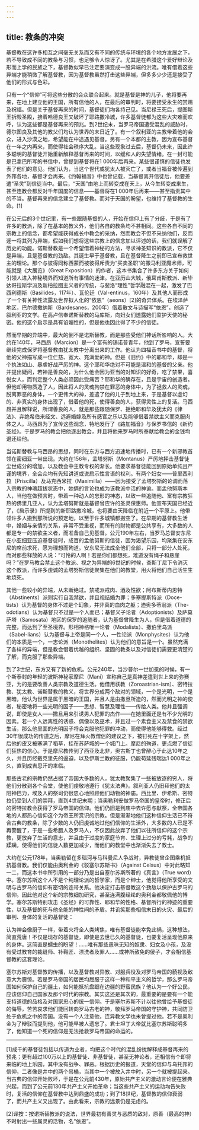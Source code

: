 ```yaml
---
---
---
```

title: 教条的冲突
---




基督教在这许多相互之间毫无关系而又有不同的传统与环境的各个地方发展之下，若不导致成不同的教条与习惯，也足够令人惊讶了。尤其是在希腊这个爱好辩论及形而上学的民族之下，基督教似早已注定要演变成一股异端的洪流。唯有借着这些异端才能稍微了解基督教，因为基督教虽然打击这些异端，但多多少少还是接受了他们的形式与色彩。

只有一个“信仰”可将这些分散的会众联合起来。就是基督是神的儿子，他将要再来，在地上建立他的王国，所有信他的人，在最后的审判时，将要接受永生的赏赐及祝福。但是关于基督再来的时间，基督徒们均各持己见。当尼禄王死后，提图斯王拆毁圣殿，接着哈德良王又破坏了耶路撒冷城，许多基督徒都为这些大灾难而欢呼，认为这些都是基督再来的预兆。到2世纪末，当罗马帝国遭受混乱的威胁时，德尔图良及其他的教父们均认为世界的末日近了。有一个叙利亚的主教带着他的会众，进入沙漠之地，希望能在中途遇见基督。另有一个本都的主教，因为宣布基督在一年之内再来，而使得社会秩序大乱。当这些现象过去后，基督仍未来，因此许多聪明的基督徒开始重新解释基督再来的时间，以缓和人的失望情绪。在一封可能是巴拿巴所写的书信中，曾提到基督将在1 000年后再来。某些很谨慎的信徒也发表了他们的意见。他们认为，当这个世代或犹太人被灭亡了，或者当福音被传遍到外邦各地，基督才会再来。《约翰福音》中也曾记载，当基督离开信徒后，他要差遣“圣灵”到信徒当中。最后，“天国”由地上而转变成在天上，从今生转变成来生，甚至连教会都反对千年国度的信息——基督将在1 000年后再来——甚至指责其中的不当。基督再来的信念建立了基督教。而对于天国的盼望，也维持了基督教的生命。[1]

在公元后的3个世纪里，有一些跟随基督的人，开始在信仰上有了分歧，于是有了许多的教派，除了在基本的教义外，他们各自的教条均不甚相同。这些各自不同的宗教上的信念，都希望能获得成长中教会的采纳，然而教会不但不采纳他们，反而逐一将其列为异端，假如我们想将这些宗教上的信念加以评述的话，我们就误解了历史的功能。诺斯替教是一个希望借着神秘的方法，寻求神圣知识的教派，它不仅是异端，且是基督教的劲敌。其诞生早于基督教，且在基督降生之前即已宣布救世主的理论。那个与彼得同称西蒙而被彼得斥责为“买卖圣职”的撒马利亚魔术师，可能就是《大展览》（Great Fxposition）的作者，这本书集合了许多东方关于如何引领人进入神秘境界而知道所有事情的迷津。在亚历山大城，俄耳甫斯教派、新毕达哥拉斯学派及新柏拉图主义者的传统，与斐洛“理性”哲学融混在一起，激发了巴西利德斯（Basilides，117年）、瓦伦廷（Val-entinus，160年）及其他人而形成了一个有关神性流露及世界拟人化的“依恩”（aeons）[2]的奇异体系。在埃泽萨地区，巴尔德撒纳斯（Bardesanes，200年）借着散文与诗描写“依恩”，创造了叙利亚的文学。在高卢信奉诺斯替教的马库斯，向妇女们透露她们监护天使的秘密。他的这个启示是具有谄媚性的，但是他也因此得了不少的信徒。

然而早期的异端中，最大的倒不是诺斯替教，而是那些受他们神话所影响的人。大约在140年，马西昂（Marcion）是一个富有的锡诺普青年，他到了罗马，宣誓要继续完成保罗将基督教由犹太教中分离出来的工作。他认为四福音书中的基督，将他的父神描写成一位仁慈、宽大、充满爱的神。但是《旧约》中的耶和华，却是一个执法如山、暴虐好战严厉的神。这个耶和华绝对不可能是温和的基督的父亲。他并提出疑问，若神是善良的，为什么他会因为亚当的对知识的好奇，吃了禁果，喜悦女人，而判定整个人类必须因此受痛苦？耶和华的确存在，且是宇宙的创造者。但他却用物质造了人，因此将人的灵魂拘禁在罪恶的身体中，为了拯救人的灵魂，脱离罪恶的身体，一个更伟大的神，差遣了他的儿子到地上来，于是基督以虚幻的、非真实的身体出现了，借着他的死，使得善良的人，获得灵性上的复活。马西昂并且解释说，所谓善良的人，就是那些跟随保罗、拒绝耶和华及犹太的《律法》、弃绝希伯来经文、远避婚嫁及所有感官之乐以及能够借着禁欲主义而克服肉体之人。马西昂为了宣传这些观念，特地发行了《路加福音》与保罗书信的《新约圣经》。于是罗马的教会把他逐出教会，并且将他来罗马时所奉献给教会的金钱均退还给他。

当诺斯替教与马西昂的思想，同时在东方与西方迅速地传播时，已有一个新邪教首领在密细亚一带出现。大约在156年，孟塔努斯（Montanus）严厉地抨击基督徒尘世成分的增加，以及教会中主教专权的渐长。他要求基督徒能回到原始单纯且严谨的境界，全会众均有先知讲道或说启示性言语的权利。有两个妇女——普里西利拉（Priscilla）及马克西米拉（Maximilla）——因为接受了孟塔努斯的论调而落入宗教的神魂超拔状态中，她俩的言论也成为该教派中活的神谕。而孟他努斯本人，当他在做预言时，带着一种动人的忘形的神态，以致一些追随他、富有宗教狂热的佛里几亚人，认为孟塔努斯就是基督曾应许的圣灵保惠师。他宣布天国已经近了，《启示录》所提到的新耶路撒冷城，也将要由天降临在附近一个平原上。他带领许多人搬到那所说的预定地，以至于许多城镇都搬空了。在早期的基督教生活中，婚姻与亲情的关系，非常不受重视，而所有的财物都是公共享有，大多数的人都是专一的禁欲主义者，而准备自己见基督。公元190年左右，当罗马总督安东尼在小亚细亚压迫基督徒时，成百的孟他努斯的信徒，因为渴望乐园，均聚集在安东尼的席前求死，愿为理想而殉道。安东尼无法成全他们全部，只将一部分人处死，而对那些释放的人说：“可怜的人啊！若是你们都想死，难道没有绳子和悬崖吗？”在罗马教会禁止这个教派、视之为异端的6世纪的时候，查斯丁尼下令消灭这个教派，而许多虔诚的孟塔努斯信徒聚集在他们的教堂，用火将他们自己活生生地烧死。

其他一些较小的异端，从未断绝过。禁戒派戒肉、酒及性欲；阿布斯蒂内恩特（Abstinents）派则实行自我禁欲，并且视结婚为罪；多塞提斯特派（Doce-tists）认为基督的身体不过是个幻象，并非真的血肉之躯；迪奥多蒂翁派（The-odotians）认为基督只不过是一个人而已；基督义子论者（Adoptionists）及萨莫萨塔（Samosata）地区的保罗的追随者，认为基督曾降生为人，但是借着道德的完整，而达到了至圣境界。形相神格唯一论者（Modalists）、撒伯里乌派（Sabel-lians）认为基督与上帝是同一个人，一性论派（Monphysites）认为他们的本质是一个，一志论派（Monothelites）认为他们的意旨是一个。虽然充满了各样的异端，但是教会借着优越的组织、坚固的教条以及对信徒们需要更清楚的了解，而克服了那些异端。

到了3世纪，东方又有了新的危机。公元240年，当沙普尔一世加冕的时候，有一个斯泰封的年轻的波斯神秘家摩尼（Mani）宣称自己是真神差遣到世上来的弥赛亚，为的是要改善人类宗教及道德生活。他借用祆教（Zoroastrian-ism）、密特拉教、犹太教、诺斯替教的教义，将世界分成两个敌对的领域，一个是光明，一个是黑暗，他认为世界是属于黑暗的王国，并且人是由撒旦所造的，然而光明之神的使者，秘密地将一些光明的因子——思想、智慧及理性——传给人类。他并且强调说，即使是女人——撒旦用来引诱男人犯罪的杰作——在她里面还是有不少光明的因素。若一个人远离性的诱惑、偶像以及巫术，并且过一个素食主义及禁食的禁欲生活，那么他里面的光明因子将会克服他犯罪的冲动，而使得他能够得救。经过30年很成功的传道之后，摩尼在拜火教僧侣的建议之下，被钉死在十字架上，然后他的皮又被塞满了稻草，挂在苏萨城的一个城门上。摩尼的殉道，更点燃了信徒们狂热的信心。于是摩尼教传到了西亚及北非，奥古斯丁也曾醉心于此达10年之久，并且历经戴克里先的逼迫，以及伊斯兰教的征服，仍能苟延残喘达1 000年之久，直到成吉思汗的来临。

那些古老的宗教仍然占据了帝国大多数的人，犹太教聚集了一些被放逐的穷人，将他们分散到各个会堂，使他们虔敬地遵行《犹太法典》。叙利亚人仍旧拜他们的太阳神巴力，埃及人的祭司仍很忠心地照顾他们动物的神庙。西比里、伊希斯、密特拉仍受到人们的崇拜，直到4世纪末期；当奥勒利安做罗马帝国的皇帝时，修正后的密特拉教会获得了罗马帝国的信仰。他们仍旧是到庙中去许愿与献祭，全帝国各地的人都热心信仰这个为帝王所赏识的宗教。但是渐渐地他们这种信仰生活已不符合古典的教条，除了少数的人仍旧虔诚地过他们信仰的生活外，大多数的人已是不再警醒了，于是一些希腊人及罗马人，不仅因此放弃了他们以往所信仰的这个宗教，更放弃了生活的意志，并且由于过度的家庭节育、生理上过分的亏耗，战争的蹂躏，使得他们的信徒人数更加减少，而他们的教堂中也渐渐失去了教士。

大约在公元178年，当奥勒留在多瑙河与马科曼尼人争战时，异教徒曾企图乘机抵抗基督教。我们仅能由奥利金的《驳塞尔苏斯书》（Against Celsus）中对此略知一二，而这本书中所引用的一部分乃是出自塞尔苏斯所著的《真言》（True word）中。塞尔苏斯这个人不是个纯理论派的哲学家，而是个绅士，他觉得他所享受的文明与古罗马的信仰有密切的连带关系。他决定打击基督教这个劲敌以保护古罗马的信仰。因此他对这个新的宗教细加研究，甚至连满腹经纶的奥利金都敬佩他的博学。塞尔苏斯特别攻击《圣经》的可靠性、耶和华的性格、基督所行的神迹的重要性，以及基督的死与他全能的神性间的矛盾。并讥笑那些相信末日的火灾、最后的审判、身体的复活的基督徒：

认为神会像厨子一样，带着火将全人类烤焦，唯有基督徒能幸免此祸，这种想法，简直荒唐！不仅是现存的基督徒，即使是去世已久的基督徒，也要复活呈现他原来的身体。这简直是蠕虫的盼望！……唯有那些愚昧无知的奴隶、妇女及小孩，及没有受过教育的裁缝师、补鞋匠、漂洗者及罪人……或神所赦免的傻子，才会相信基督教的这套理论。



塞尔苏斯对基督教的传播，以及基督教对异教、对服兵役及对罗马帝国的藐视及敌意大为震惊。若是罗马帝国的居民均屈服于这样一种和平主义的哲学，那么罗马帝国如何保护自己的疆土，如何能抵抗盘踞在边疆的野蛮民族？他认为一个好公民，应该信仰自己国家及那个时代的宗教。其实这还是其次的，最重要的是要有一个能支持道德的品格及对国家忠心的统一信仰。于是塞尔苏斯不计以往他曾给予基督徒的侮辱，苦苦哀求他们能回转向罗马古老的神，敬拜罗马帝国的守护神，共同防卫处于危机之中的帝国。没有一个人注意他，连异教文学也未曾提过他。若不是奥利金为了辩驳而提到他，他可能早被人遗忘了。君士坦丁大帝就比塞尔苏斯聪明多了，他知道一个死的信仰是无法抢救罗马帝国的命运的。



* * *



[1]成千的基督徒包括以传道为业者，均把这个时代的混乱纷扰解释成基督再来的预兆；更有超过100万以上的基督徒、非基督徒，甚至无神论者，还相信有个即将来临的地上乐园，其中没有战争、罪恶。根据历史的报道，天堂的信仰与乌托邦的信仰，二者像是井中的两个吊桶，当其中一个被放入井中时，另一个就被提起来。当古典的信仰开始败坏，于是在公元前430年，原始共产主义的激动言论便在雅典兴起，而到了公元前130年共产主义开始革命；当这些共产主义的运动均告失败时，复活的信仰在基督教中达到鼎盛的成功；到了18世纪，基督教的信仰衰弱了，而共产主义又出现了。由此看来，宗教的远景仍是无虑的。

[2]译按：按诺斯替教派的说法，世界最初有善灵与恶质的敌对，原善（最高的神）不时射出一些属灵的活物，名“依恩”。